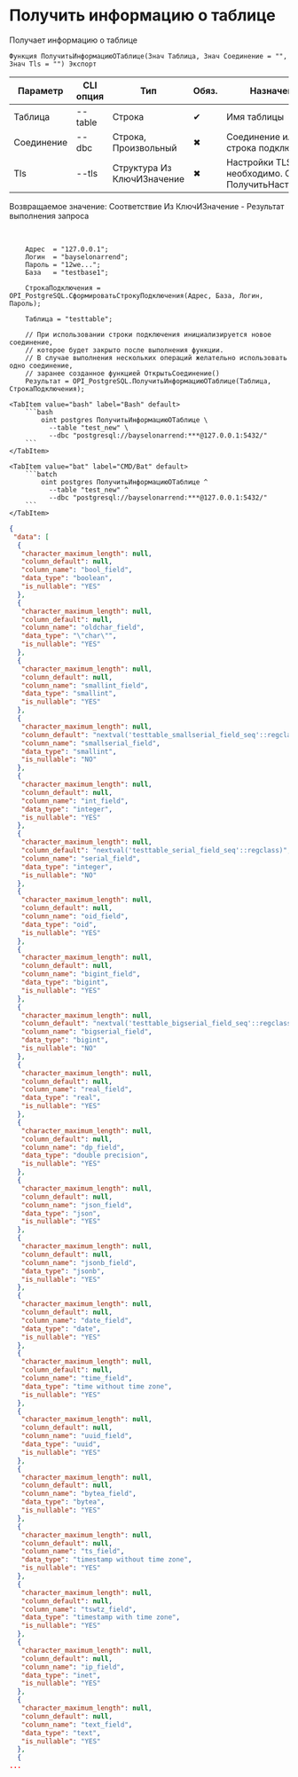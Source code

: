 ﻿---
sidebar_position: 4
description: Получить информацию о таблице и другие функции для работы с PostgreSQL в Открытом пакете интеграций - бесплатной open-source библиотеке интеграций для 1С:Предприятие 8, OneScript и CLI
keywords: [1C, 1С, 1С:Предприятие, 1С:Предприятие 8.3, API, Интеграция, Сервисы, Обмен, OneScript, CLI, PostgreSQL]
---


# Получить информацию о таблице
 Получает информацию о таблице



`Функция ПолучитьИнформациюОТаблице(Знач Таблица, Знач Соединение = "", Знач Tls = "") Экспорт`

  | Параметр | CLI опция | Тип | Обяз. | Назначение |
  |-|-|-|-|-|
  | Таблица | --table | Строка | &#x2714; | Имя таблицы |
  | Соединение | --dbc | Строка, Произвольный | &#x2716; | Соединение или строка подключения |
  | Tls | --tls | Структура Из КлючИЗначение | &#x2716; | Настройки TLS, если необходимо. См. ПолучитьНастройкиTls |

  
  Возвращаемое значение:   Соответствие Из КлючИЗначение - Результат выполнения запроса

<br/>




```bsl title="Пример использования для 1С:Предприятие/OneScript"
    Адрес  = "127.0.0.1";
    Логин  = "bayselonarrend";
    Пароль = "12we...";
    База   = "testbase1";

    СтрокаПодключения = OPI_PostgreSQL.СформироватьСтрокуПодключения(Адрес, База, Логин, Пароль);

    Таблица = "testtable";

    // При использовании строки подключения инициализируется новое соединение,
    // которое будет закрыто после выполнения функции.
    // В случае выполнения нескольких операций желательно использовать одно соединение,
    // заранее созданное функцией ОткрытьСоединение()
    Результат = OPI_PostgreSQL.ПолучитьИнформациюОТаблице(Таблица, СтрокаПодключения);
```
    

 <Tabs>
  
    <TabItem value="bash" label="Bash" default>
        ```bash
            oint postgres ПолучитьИнформациюОТаблице \
              --table "test_new" \
              --dbc "postgresql://bayselonarrend:***@127.0.0.1:5432/"
        ```
    </TabItem>
  
    <TabItem value="bat" label="CMD/Bat" default>
        ```batch
            oint postgres ПолучитьИнформациюОТаблице ^
              --table "test_new" ^
              --dbc "postgresql://bayselonarrend:***@127.0.0.1:5432/"
        ```
    </TabItem>
</Tabs>


```json title="Результат"
{
 "data": [
  {
   "character_maximum_length": null,
   "column_default": null,
   "column_name": "bool_field",
   "data_type": "boolean",
   "is_nullable": "YES"
  },
  {
   "character_maximum_length": null,
   "column_default": null,
   "column_name": "oldchar_field",
   "data_type": "\"char\"",
   "is_nullable": "YES"
  },
  {
   "character_maximum_length": null,
   "column_default": null,
   "column_name": "smallint_field",
   "data_type": "smallint",
   "is_nullable": "YES"
  },
  {
   "character_maximum_length": null,
   "column_default": "nextval('testtable_smallserial_field_seq'::regclass)",
   "column_name": "smallserial_field",
   "data_type": "smallint",
   "is_nullable": "NO"
  },
  {
   "character_maximum_length": null,
   "column_default": null,
   "column_name": "int_field",
   "data_type": "integer",
   "is_nullable": "YES"
  },
  {
   "character_maximum_length": null,
   "column_default": "nextval('testtable_serial_field_seq'::regclass)",
   "column_name": "serial_field",
   "data_type": "integer",
   "is_nullable": "NO"
  },
  {
   "character_maximum_length": null,
   "column_default": null,
   "column_name": "oid_field",
   "data_type": "oid",
   "is_nullable": "YES"
  },
  {
   "character_maximum_length": null,
   "column_default": null,
   "column_name": "bigint_field",
   "data_type": "bigint",
   "is_nullable": "YES"
  },
  {
   "character_maximum_length": null,
   "column_default": "nextval('testtable_bigserial_field_seq'::regclass)",
   "column_name": "bigserial_field",
   "data_type": "bigint",
   "is_nullable": "NO"
  },
  {
   "character_maximum_length": null,
   "column_default": null,
   "column_name": "real_field",
   "data_type": "real",
   "is_nullable": "YES"
  },
  {
   "character_maximum_length": null,
   "column_default": null,
   "column_name": "dp_field",
   "data_type": "double precision",
   "is_nullable": "YES"
  },
  {
   "character_maximum_length": null,
   "column_default": null,
   "column_name": "json_field",
   "data_type": "json",
   "is_nullable": "YES"
  },
  {
   "character_maximum_length": null,
   "column_default": null,
   "column_name": "jsonb_field",
   "data_type": "jsonb",
   "is_nullable": "YES"
  },
  {
   "character_maximum_length": null,
   "column_default": null,
   "column_name": "date_field",
   "data_type": "date",
   "is_nullable": "YES"
  },
  {
   "character_maximum_length": null,
   "column_default": null,
   "column_name": "time_field",
   "data_type": "time without time zone",
   "is_nullable": "YES"
  },
  {
   "character_maximum_length": null,
   "column_default": null,
   "column_name": "uuid_field",
   "data_type": "uuid",
   "is_nullable": "YES"
  },
  {
   "character_maximum_length": null,
   "column_default": null,
   "column_name": "bytea_field",
   "data_type": "bytea",
   "is_nullable": "YES"
  },
  {
   "character_maximum_length": null,
   "column_default": null,
   "column_name": "ts_field",
   "data_type": "timestamp without time zone",
   "is_nullable": "YES"
  },
  {
   "character_maximum_length": null,
   "column_default": null,
   "column_name": "tswtz_field",
   "data_type": "timestamp with time zone",
   "is_nullable": "YES"
  },
  {
   "character_maximum_length": null,
   "column_default": null,
   "column_name": "ip_field",
   "data_type": "inet",
   "is_nullable": "YES"
  },
  {
   "character_maximum_length": null,
   "column_default": null,
   "column_name": "text_field",
   "data_type": "text",
   "is_nullable": "YES"
  },
  {
...
```
